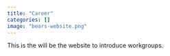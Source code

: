 ---
title: "Career"
categories: []
image: "bears-website.png"
---


This is the will be the website to introduce workgroups.
